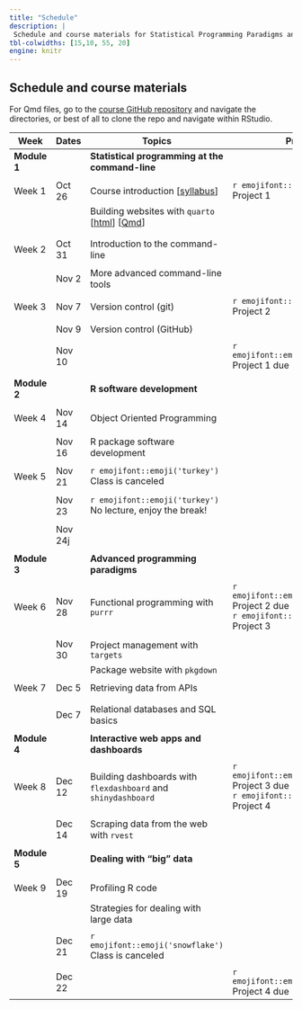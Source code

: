 ```yaml
---
title: "Schedule"
description: |
 Schedule and course materials for Statistical Programming Paradigms and Workflows (JHSPH Biostatistics 140.777 Fall 2023).
tbl-colwidths: [15,10, 55, 20]
engine: knitr
---
```


## Schedule and course materials

For Qmd files, go to the [course GitHub repository](https://github.com/stephaniehicks/jhustatprogramming2023) and navigate the directories, or best of all to clone the repo and navigate within RStudio.

::: column-page
| Week         | Dates   | Topics | Projects  |
|---|---|---|---|---|
| **Module 1** | | **Statistical programming at the command-line**  | |
| | | |
| Week 1 | Oct 26  | Course introduction \[[syllabus](syllabus.qmd)\] | `r emojifont::emoji('palm_tree')` Project 1 |
| | | Building websites with `quarto` \[[html](posts/2022-10-27-build-website/index.qmd)\] \[[Qmd](https://github.com/stephaniehicks/jhustatprogramming2022/blob/main/posts/2022-10-27-build-website/index.qmd)\] | | 
| | | | |
| | | | |
| Week 2 | Oct 31  | Introduction to the command-line  |   |
| | | | | 
| | Nov 2  | More advanced command-line tools  | |
| | |  | | 
| Week 3  | Nov 7 |  Version control (git) | `r emojifont::emoji('palm_tree')` Project 2   | 
| | | |                            | | | |
| | Nov 9 | Version control (GitHub)  |   |
| | | | | 
| | Nov 10 | | `r emojifont::emoji('fallen_leaf')` Project 1 due | 
| | | | | 
| **Module 2** |         | **R software development** | |  
| | | |
| Week 4 | Nov 14 | Object Oriented Programming  |  | 
| | | | |
| | Nov 16 | R package software development  | | 
| | | | | 
| Week 5   | Nov 21 | `r emojifont::emoji('turkey')` Class is canceled | | 
| | | | | 
| |  Nov 23 | `r emojifont::emoji('turkey')` No lecture, enjoy the break! | | 
| | | | |
| | Nov 24j | |   |
| | | | |
| **Module 3** |         | **Advanced programming paradigms** | |  
| | | | | 
| Week 6 | Nov 28 | Functional programming with `purrr` | `r emojifont::emoji('fallen_leaf')` Project 2 due  <br /> `r emojifont::emoji('palm_tree')` Project 3    |
| | | | | 
| | Nov 30  | Project management with `targets` | |
| | | Package website with `pkgdown`  | |
| | | | | 
| Week 7 | Dec 5  | Retrieving data from APIs  | | 
| |  |  | |
| | | |
| | Dec 7 | Relational databases and SQL basics  | | 
| | | |
| **Module 4** |  | **Interactive web apps and dashboards**  | | 
| | | |
|  Week 8 | Dec 12  |  Building dashboards with `flexdashboard` and `shinydashboard`  | `r emojifont::emoji('fallen_leaf')` Project 3 due  <br />  `r emojifont::emoji('palm_tree')` Project 4 | 
| | | |
| | Dec 14  | Scraping data from the web with `rvest` |  | 
| | | |
| **Module 5** |  | **Dealing with "big" data**  | | 
| | | |
| Week 9       | Dec 19  | Profiling R code |  | 
| | | Strategies for dealing with large data | | 
| | | |
| | Dec 21 | `r emojifont::emoji('snowflake')` Class is canceled | | 
| | | |
| | Dec 22  | | `r emojifont::emoji('fallen_leaf')` Project 4 due  |
:::


